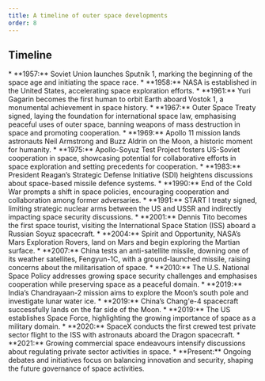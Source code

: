 ```yaml
---
title: A timeline of outer space developments
order: 8
---
```


## Timeline

<Timeline>
  <Event date="1957–1980:" title="The space race and the birth of space security concerns">
    * **1957:** Soviet Union launches Sputnik 1, marking the beginning of the space age and initiating the space race.
    * **1958:** NASA is established in the United States, accelerating space exploration efforts.
    * **1961:** Yuri Gagarin becomes the first human to orbit Earth aboard Vostok 1, a monumental achievement in space history.
    * **1967:** Outer Space Treaty signed, laying the foundation for international space law, emphasising peaceful uses of outer space, banning weapons of mass destruction in space and promoting cooperation.
    * **1969:** Apollo 11 mission lands astronauts Neil Armstrong and Buzz Aldrin on the Moon, a historic moment for humanity.
    * **1975:** Apollo-Soyuz Test Project fosters US-Soviet cooperation in space, showcasing potential for collaborative efforts in space exploration and setting precedents for cooperation.
  </Event>
  <Event date="1981–2000:" title="Evolving space policies and security concerns">
    * **1983:** President Reagan’s Strategic Defense Initiative (SDI) heightens discussions about space-based missile defence systems.
    * **1990:** End of the Cold War prompts a shift in space policies, encouraging cooperation and collaboration among former adversaries.
    * **1991:** START I treaty signed, limiting strategic nuclear arms between the US and USSR and indirectly impacting space security discussions.
  </Event>
  <Event date="2001–2018:" title="Emergence of new space actors and security challenges">
    * **2001:** Dennis Tito becomes the first space tourist, visiting the International Space Station (ISS) aboard a Russian Soyuz spacecraft.
    * **2004:** Spirit and Opportunity, NASA’s Mars Exploration Rovers, land on Mars and begin exploring the Martian surface.
    * **2007:** China tests an anti-satellite missile, downing one of its weather satellites, Fengyun-1C, with a ground-launched missile, raising concerns about the militarisation of space.
    * **2010:** The U.S. National Space Policy addresses growing space security challenges and emphasises cooperation while preserving space as a peaceful domain.
  </Event>
  <Event date="2019–present:" title="Increased commercialisation and heightened security focus">
    * **2019:** India’s Chandrayaan-2 mission aims to explore the Moon’s south pole and investigate lunar water ice.
    * **2019:** China’s Chang'e-4 spacecraft successfully lands on the far side of the Moon.
    * **2019:** The US establishes Space Force, highlighting the growing importance of space as a military domain.
    * **2020:** SpaceX conducts the first crewed test private sector flight to the ISS with astronauts aboard the Dragon spacecraft.
    * **2021:** Growing commercial space endeavours intensify discussions about regulating private sector activities in space.
    * **Present:** Ongoing debates and initiatives focus on balancing innovation and security, shaping the future governance of space activities.
  </Event>
</Timeline>
